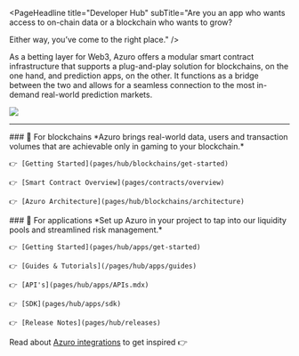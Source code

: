


<PageHeadline
  title="Developer Hub"
  subTitle="Are you an app who wants access to on-chain data or a blockchain who wants to grow?   

  Either way, you’ve come to the right place."
/>

As a betting layer for Web3, Azuro offers a modular smart contract infrastructure that supports a plug-and-play solution for blockchains, on the one hand, and prediction apps, on the other. It functions as a bridge between the two and allows for a seamless connection to the most in-demand real-world prediction markets. 

<Image
  src="public/images/hub/hub-main.png"
  width={3000}
  height={2000}
/>

---
<div className="grid lg:grid-cols-2 gap-8 mt-8">
  <div>
    ### 🧩 For blockchains
    *Azuro brings real-world data, users and transaction volumes that are achievable only in gaming to your blockchain.*

    👉 [Getting Started](pages/hub/blockchains/get-started)

    👉 [Smart Contract Overview](pages/contracts/overview)

    👉 [Azuro Architecture](pages/hub/blockchains/architecture)

  </div>
  <div>
    ### 🔮 For applications
    *Set up Azuro in your project to tap into our liquidity pools and streamlined risk management.*

    👉 [Getting Started](pages/hub/apps/get-started)

    👉 [Guides & Tutorials](/pages/hub/apps/guides)

    👉 [API's](pages/hub/apps/APIs.mdx)

    👉 [SDK](pages/hub/apps/sdk)

    👉 [Release Notes](pages/hub/releases)

  </div>
</div>


Read about [Azuro integrations](pages/cases) to get inspired 👉
